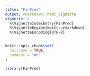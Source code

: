 ```yaml
---
title: "FinPred"
output: rmarkdown::html_vignette
vignette: >
  %\VignetteIndexEntry{FinPred}
  %\VignetteEngine{knitr::rmarkdown}
  %\VignetteEncoding{UTF-8}
---
```


```r
knitr::opts_chunk$set(
  collapse = TRUE,
  comment = "#>"
)
```

```r
library(FinPred)
```
